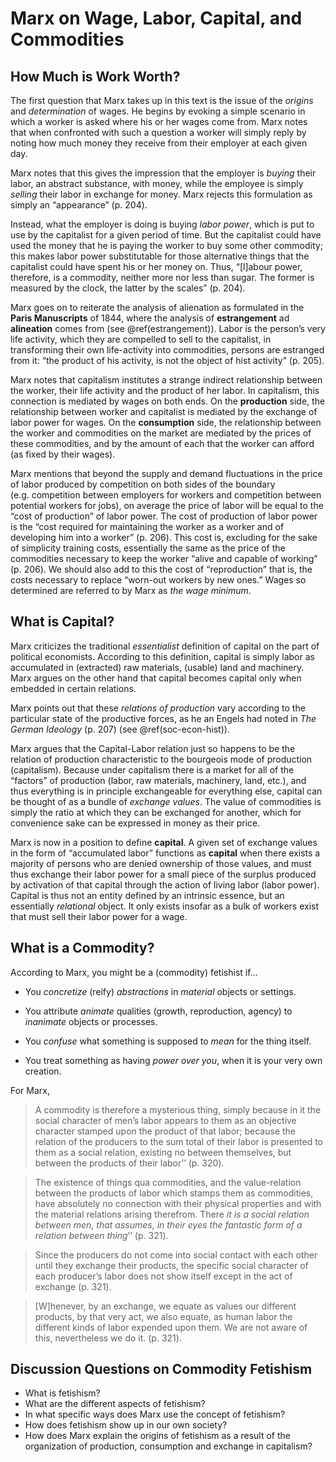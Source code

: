 # Marx on Wage, Labor, Capital, and Commodities {#marx-wage-labor-cap}

## How Much is Work Worth?
The first question that Marx takes up in this text is the issue of the *origins* and *determination* of wages.  He begins by evoking a simple scenario in which a worker is asked where his or her wages come from.  Marx notes that when confronted with such a question a worker will simply reply by noting how much money they receive from their employer at each given day.  

Marx notes that this gives the impression that the employer is *buying* their labor, an abstract substance, with money, while the employee is simply *selling* their labor in exchange for money. Marx rejects this formulation as simply an "appearance" (p. 204).

Instead, what the employer is doing is buying *labor power*, which is put to use by the capitalist for a given period of time.  But the capitalist could have used the money that he is paying the worker to buy some other commodity; this makes labor power substitutable for those alternative things that the capitalist could have spent his or her money on.  Thus, "[l]abour power, therefore, is a commodity, neither more nor less than sugar.  The former is measured by the clock, the latter by the scales" (p. 204).

Marx goes on to reiterate the analysis of alienation as formulated in the **Paris Manuscripts** of 1844, where the analysis of **estrangement** ad **alineation** comes from (see \@ref(estrangement)). Labor is the person's very life activity, which they are compelled to sell to the capitalist, in transforming their own life-activity into commodities, persons are estranged from it: "the product of his activity, is not the object of hist activity" (p. 205). 

Marx notes that capitalism institutes a strange indirect relationship between the worker, their life activity and the product of her labor. In capitalism, this connection is mediated by wages on both ends. On the **production** side, the relationship between worker and capitalist is mediated by the exchange of labor power for wages. On the **consumption** side, the relationship between the worker and commodities on the market are mediated by the prices of these commodities, and by the amount of each that the worker can afford (as fixed by their wages).

Marx mentions that beyond the supply and demand fluctuations in the price of labor produced by competition on both sides of the boundary (e.g. competition between employers for workers and competition between potential workers for jobs), on average the price of labor will be equal to the "cost of production" of labor power.  The cost of production of labor power is the "cost required for maintaining the worker as a worker and of developing him into a worker" (p. 206).  This cost is, excluding for the sake of simplicity training costs, essentially the same as the price of the commodities necessary to keep the worker "alive and capable of working" (p. 206). We should also add to this the cost of "reproduction" that is, the costs necessary to replace "worn-out workers by new ones."  Wages so determined are referred to by Marx as *the wage minimum*.

## What is Capital?

Marx criticizes the traditional *essentialist* definition of capital on the part of political economists.  According to this definition, capital is simply labor as accumulated in (extracted) raw materials, (usable) land and machinery.  Marx argues on the other hand that capital becomes capital only when embedded in certain relations. 

Marx points out that these *relations of production* vary according to the particular state of the productive forces, as he an Engels had noted in *The German Ideology* (p. 207) (see \@ref(soc-econ-hist)).  

Marx argues that the Capital-Labor relation just so happens to be the relation of production characteristic to the bourgeois mode of production (capitalism). Because under capitalism there is a market for all of the "factors" of production (labor, raw materials, machinery, land, etc.), and thus everything is in principle exchangeable for everything else, capital can be thought of as a bundle of *exchange values*.  The value of commodities is simply the ratio at which they can be exchanged for another, which for convenience sake can be expressed in money as their price.

Marx is now in a position to define **capital**.  A given set of exchange values in the form of "accumulated labor" functions as **capital** when there exists a majority of persons who are denied ownership of those values, and must thus exchange their labor power for a small piece of the surplus produced by activation of that capital through the action of living labor (labor power). Capital is thus not an entity defined by an intrinsic essence, but an essentially *relational* object. It only exists insofar as a bulk of workers exist that must sell their labor power for a wage.

## What is a Commodity?

According to Marx, you might be a (commodity) fetishist if...

- You *concretize* (reify) *abstractions* in *material* objects or settings.

- You attribute *animate* qualities (growth, reproduction, agency) to *inanimate* objects or processes.

- You *confuse* what something is supposed to *mean* for the thing itself.

- You treat something as having *power over you*, when it is your very own creation.

For Marx,

> A commodity is therefore a mysterious thing, simply because in it the social character of men's labor appears to them as an objective character stamped upon the product of that labor; because the relation of the producers to the sum total of their labor is presented to them as a social relation, existing no between themselves, but between the products of their labor''  (p. 320).

> The existence of things qua commodities, and the value-relation between the products of labor which stamps them as commodities, have absolutely no connection with their physical properties and with the material relations arising therefrom.  There *it is a social relation between men, that assumes, in their eyes the fantastic form of a relation between thing*'' (p. 321).

> Since the producers do not come into social contact with each other until they exchange their products, the specific social character of each producer’s labor does not show itself except in the act of exchange (p. 321).

> [W]henever, by an exchange, we equate as values our different products, by that very act, we also equate, as human labor the different kinds of labor expended upon them.  We are not aware of this, nevertheless we do it. (p. 321).

## Discussion Questions on Commodity Fetishism

- What is fetishism?
- What are the different aspects of fetishism?
- In what specific ways does Marx use the concept of fetishism?
- How does fetishism show up in our own society?
- How does Marx explain the origins of fetishism as a result of the organization of production, consumption and exchange in capitalism?

